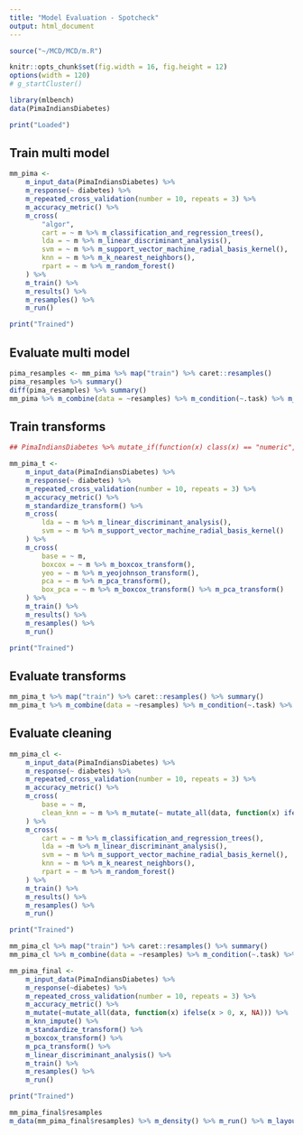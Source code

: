 ```yaml
---
title: "Model Evaluation - Spotcheck"
output: html_document
---
```


```r

source("~/MCD/MCD/m.R")

knitr::opts_chunk$set(fig.width = 16, fig.height = 12)
options(width = 120)
# g_startCluster()

library(mlbench)
data(PimaIndiansDiabetes)

print("Loaded")

```


## Train multi model

```r

mm_pima <-
    m_input_data(PimaIndiansDiabetes) %>%
    m_response(~ diabetes) %>%
    m_repeated_cross_validation(number = 10, repeats = 3) %>%
    m_accuracy_metric() %>%
    m_cross(
        "algor",
        cart = ~ m %>% m_classification_and_regression_trees(),
        lda = ~ m %>% m_linear_discriminant_analysis(),
        svm = ~ m %>% m_support_vector_machine_radial_basis_kernel(),
        knn = ~ m %>% m_k_nearest_neighbors(),
        rpart = ~ m %>% m_random_forest()
    ) %>%
    m_train() %>%
    m_results() %>%
    m_resamples() %>%
    m_run()

print("Trained")

```

## Evaluate multi model

```r

pima_resamples <- mm_pima %>% map("train") %>% caret::resamples()
pima_resamples %>% summary()
diff(pima_resamples) %>% summary()
mm_pima %>% m_combine(data = ~resamples) %>% m_condition(~.task) %>% m_boxplot() %>% m_density() %>% m_run() %>% m_layout()

```

## Train transforms

```r

## PimaIndiansDiabetes %>% mutate_if(function(x) class(x) == "numeric", function(x) ifelse(x > 0, x, NA)) %>% m_get_variable_exploration()

mm_pima_t <-
    m_input_data(PimaIndiansDiabetes) %>%
    m_response(~ diabetes) %>%
    m_repeated_cross_validation(number = 10, repeats = 3) %>%
    m_accuracy_metric() %>%
    m_standardize_transform() %>%
    m_cross(
        lda = ~ m %>% m_linear_discriminant_analysis(),
        svm = ~ m %>% m_support_vector_machine_radial_basis_kernel()
    ) %>%
    m_cross(
        base = ~ m,
        boxcox = ~ m %>% m_boxcox_transform(),
        yeo = ~ m %>% m_yeojohnson_transform(),
        pca = ~ m %>% m_pca_transform(),
        box_pca = ~ m %>% m_boxcox_transform() %>% m_pca_transform()
    ) %>%
    m_train() %>%
    m_results() %>%
    m_resamples() %>%
    m_run()

print("Trained")

```

## Evaluate transforms

```r

mm_pima_t %>% map("train") %>% caret::resamples() %>% summary()
mm_pima_t %>% m_combine(data = ~resamples) %>% m_condition(~.task) %>% m_boxplot() %>% m_density() %>% m_run() %>% m_layout()
```

## Evaluate cleaning

```r

mm_pima_cl <-
    m_input_data(PimaIndiansDiabetes) %>%
    m_response(~ diabetes) %>%
    m_repeated_cross_validation(number = 10, repeats = 3) %>%
    m_accuracy_metric() %>%
    m_cross(
        base = ~ m,
        clean_knn = ~ m %>% m_mutate(~ mutate_all(data, function(x) ifelse(x > 0, x, NA))) %>% m_knn_impute()
    ) %>%
    m_cross(
        cart = ~ m %>% m_classification_and_regression_trees(),
        lda = ~m %>% m_linear_discriminant_analysis(),
        svm = ~ m %>% m_support_vector_machine_radial_basis_kernel(),
        knn = ~ m %>% m_k_nearest_neighbors(),
        rpart = ~ m %>% m_random_forest()
    ) %>%
    m_train() %>%
    m_results() %>%
    m_resamples() %>%
    m_run()

print("Trained")

```

```r

mm_pima_cl %>% map("train") %>% caret::resamples() %>% summary()
mm_pima_cl %>% m_combine(data = ~resamples) %>% m_condition(~.task) %>% m_boxplot() %>% m_density() %>% m_run() %>% m_layout()

```

```r

mm_pima_final <-
    m_input_data(PimaIndiansDiabetes) %>%
    m_response(~diabetes) %>%
    m_repeated_cross_validation(number = 10, repeats = 3) %>%
    m_accuracy_metric() %>%
    m_mutate(~mutate_all(data, function(x) ifelse(x > 0, x, NA))) %>%
    m_knn_impute() %>%
    m_standardize_transform() %>%
    m_boxcox_transform() %>%
    m_pca_transform() %>%
    m_linear_discriminant_analysis() %>%
    m_train() %>%
    m_resamples() %>%
    m_run()

print("Trained")

mm_pima_final$resamples
m_data(mm_pima_final$resamples) %>% m_density() %>% m_run() %>% m_layout()

```

